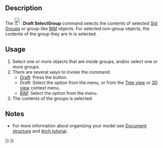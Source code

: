 <languages/>
<translate>

<!--T:5-->
{{Docnav
|[[Draft_AddNamedGroup|AddNamedGroup]]
|[[Draft_AddToLayer|AddToLayer]]
|[[Draft_Workbench|Draft]]
|IconL=Draft_AddNamedGroup.svg
|IconR=Draft_AddToLayer.svg
|IconC=Workbench_Draft.svg
}}

<!--T:1-->
{{GuiCommand
|Name=Draft SelectGroup
|MenuLocation=Utilities → Select group<br>Utils → Select group
|Workbenches=[[Draft_Workbench|Draft]], [[BIM_Workbench|BIM]]
|SeeAlso=[[Std_Group|Std Group]], [[Draft_AddToGroup|Draft AddToGroup]], [[Draft_AddConstruction|Draft AddConstruction]], [[Draft_AutoGroup|Draft AutoGroup]]
}}

==Description== <!--T:10--> 

<!--T:2-->
The [[Image:Draft_SelectGroup.svg|24px]] '''Draft SelectGroup''' command selects the contents of selected [[Std_Group|Std Groups]] or group-like [[BIM_Workbench|BIM]] objects. For selected non-group objects, the contents of the group they are in is selected.

==Usage== <!--T:11--> 

<!--T:3-->
# Select one or more objects that are inside groups, and/or select one or more groups.
# There are several ways to invoke the command:
#* [[Draft_Workbench|Draft]]: Press the {{Button|[[Image:Draft_SelectGroup.svg|16px]] [[Draft_SelectGroup|Select group]]}} button.
#* Draft: Select the {{MenuCommand|Utilities → [[Image:Draft_SelectGroup.svg|16px]] Select group}} option from the menu, or from the [[Tree_view|Tree view]] or [[3D_view|3D view]] context menu.
#* [[BIM_Workbench|BIM]]: Select the {{MenuCommand|Utils → [[Image:Draft_SelectGroup.svg|16px]] Select group}} option from the menu.
# The contents of the groups is selected.

==Notes== <!--T:13-->

<!--T:4-->
* For more information about organizing your model see [[Document_structure|Document structure]] and [[Arch_tutorial#Organizing_your_model|Arch tutorial]].


<!--T:7-->
{{Docnav
|[[Draft_AddNamedGroup|AddNamedGroup]]
|[[Draft_AddToLayer|AddToLayer]]
|[[Draft_Workbench|Draft]]
|IconL=Draft_AddNamedGroup.svg
|IconR=Draft_AddToLayer.svg
|IconC=Workbench_Draft.svg
}}

</translate>
{{Draft Tools navi{{#translation:}}}}
{{Userdocnavi{{#translation:}}}}